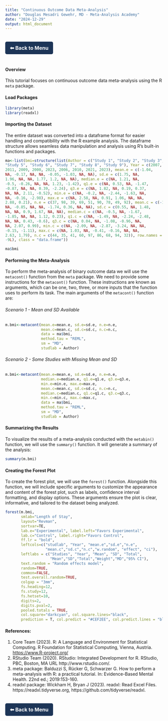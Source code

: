 ```yaml
---
title: "Continuous Outcome Data Meta-Analysis"
author: "Douglas Mesadri Gewehr, MD - Meta-Analysis Academy"
date: "2024-12-29"
output: html_document
---
```


<a href="https://gewehrdm.github.io" style="
    display: inline-block;
    padding: 10px 15px;
    margin: 20px 0;
    background-color: #1D3557; /* Azul escuro */
    color: white; /* Texto branco */
    text-decoration: none;
    border-radius: 5px;
    font-size: 16px;
    font-weight: bold;
    transition: background-color 0.3s ease, transform 0.2s ease;
    text-align: center;
"
    onmouseover="this.style.backgroundColor='#457B9D'; this.style.transform='scale(1.05)';"
    onmouseout="this.style.backgroundColor='#1D3557'; this.style.transform='scale(1)';"
    onmousedown="this.style.transform='scale(0.95)';"
    onmouseup="this.style.transform='scale(1.05)';">
    ⬅ Back to Menu
</a>

<h4>Overview</h4>

This tutorial focuses on continuous outcome data meta-analysis using the R `meta` package.

<h4>Load Packages</h4>

```r
library(meta)
library(readxl)
```

<h4>Importing the Dataset</h4>

The entire dataset was converted into a dataframe format for easier handling and compatibility with the R example analysis. The dataframe structure allows seamless data manipulation and analysis using R’s built-in functions and packages. 

```r
ma<-list(bmi=structure(list(Author = c("Study 1", "Study 2", "Study 3", "Study 4", 
"Study 5", "Study 6", "Study 7", "Study 8", "Study 9"), Year = c(2007, 
2011, 2009, 2000, 2023, 2006, 2010, 2021, 2023), mean.e = c(-1.04, 
NA, -0.17, NA, NA, -0.05, -1.03, NA, NA), sd.e = c(1.75, NA, 
1.96, NA, NA, 1.77, 1.2, NA, NA), median.e = c(NA, 1.21, NA, 
-0.5, -0.26, NA, NA, 1.23, -1.42), q1.e = c(NA, 0.53, NA, -1.47, 
-0.87, NA, NA, 0.39, -2.24), q3.e = c(NA, 1.82, NA, 0.19, 0.37, 
NA, NA, 2.11, -0.52), min.e = c(NA, -0.2, NA, -2.44, -1.63, NA, 
NA, -0.16, -2.98), max.e = c(NA, 2.58, NA, 0.91, 1.06, NA, NA, 
2.88, 0.21), n.e = c(37, 98, 39, 69, 51, 90, 78, 49, 92), mean.c = c(-1.2, 
NA, -0.85, NA, NA, -1.74, 0.36, NA, NA), sd.c = c(0.55, NA, 1.48, 
NA, NA, 0.9, 1.67, NA, NA), median.c = c(NA, -0.5, NA, -1.67, 
-1.85, NA, NA, 1.12, 0.23), q1.c = c(NA, -1.49, NA, -2.24, -2.48, 
NA, NA, 0.43, -0.6), q3.c = c(NA, 0.04, NA, -1.08, -0.96, NA, 
NA, 2.07, 0.99), min.c = c(NA, -2.09, NA, -2.87, -3.24, NA, NA, 
-0.15, -1.11), max.c = c(NA, 1.03, NA, -0.41, -0.16, NA, NA, 
2.63, 1.79), n.c = c(44, 35, 41, 60, 97, 86, 68, 94, 32)), row.names = c(NA, 
-9L), class = "data.frame"))
```

```r
ma$bmi
```

<h4>Performing the Meta-Analysis</h4>

To perform the meta-analysis of binary outcome data we will use the `metacont()` function from the `meta` package. We need to provide some instructions for the `metacont()` function. These instructions are known as arguments, which can be one, two, three, or more inputs that the function uses to perform its task. The main arguments of the `metacont()` function are:

<h6> Scenario 1 - Mean and SD Available</h6>
```r
m.bmi<-metacont(mean.e=mean.e, sd.e=sd.e, n.e=n.e,  
                mean.c=mean.c, sd.c=sd.c, n.c=n.c,
                data = ma$bmi,
                method.tau = "REML",
                sm = "MD",
                studlab = Author)
```

<h6> Scenario 2 - Some Studies with Missing Mean and SD</h6>
```r
m.bmi<-metacont(mean.e=mean.e, sd.e=sd.e, n.e=n.e,  
                median.e=median.e, q1.e=q1.e, q3.e=q3.e, 
                min.e=min.e, max.e=max.e,  
                mean.c=mean.c, sd.c=sd.c, n.c=n.c,
                median.c=median.c, q1.c=q1.c, q3.c=q3.c, 
                min.c=min.c, max.c=max.c,  
                data = ma$bmi,
                method.tau = "REML",
                sm = "MD",
                studlab = Author)
```

<h4>Summarizing the Results</h4>

To visualize the results of a meta-analysis conducted with the `metabin()` function, we will use the `summary()` function. It will generate a summary of the analysis:
```r
summary(m.bmi)
```

<h4>Creating the Forest Plot</h4>

To create the forest plot, we will use the `forest()` function. Alongside this function, we will include specific arguments to customize the appearance and content of the forest plot, such as labels, confidence interval formatting, and display options. These arguments ensure the plot is clear, informative, and tailored to the dataset being analyzed.
```r
forest(m.bmi,
       smlab="Length of Stay",
       layout="Revman",
       sortvar=TE, 
       lab.e="Experimental", label.left="Favors Experimental",
       lab.c="Control", label.right="Favors Control",
       ff.lr = "bold",
       leftcols=c("studlab", "Year", "mean.e","sd.e","n.e", 
                  "mean.c","sd.c","n.c","w.random", "effect", "ci"),
       leftlabs = c("Studies", "Year", "Mean", "SD", "Total",
                    "Mean","SD","Total","Weight","MD","95% CI"),
       text.random = "Random effects model",
       random=TRUE,
       common=FALSE,
       test.overall.random=TRUE,
       colgap = "3mm",
       fs.heading=12,
       fs.study=12,
       fs.hetset=10,
       digits=2,
       digits.pval=2,
       pooled.totals = TRUE,
       col.square="darkcyan", col.square.lines="black",
       prediction = T, col.predict = "#CEF2EE", col.predict.lines = "black", ff.predict=1)
```

<h4>References:</h4>

1. Core Team (2023). R: A Language and Environment for Statistical Computing. R Foundation for Statistical Computing, Vienna, Austria. <https://www.R-project.org/>
2. RStudio Team (2020). RStudio: Integrated Development for R. RStudio, PBC, Boston, MA URL http://www.rstudio.com/.
3. meta package: Balduzzi S, Rücker G, Schwarzer G. How to perform a meta-analysis with R: a practical tutorial. In: Evidence-Based Mental Health. 22nd ed.; 2019:153-160.
4. readxl package: Wickham H, Bryan J (2023). readxl: Read Excel Files. https://readxl.tidyverse.org, https://github.com/tidyverse/readxl.



<a href="https://gewehrdm.github.io" style="
    display: inline-block;
    padding: 10px 15px;
    margin: 20px 0;
    background-color: #1D3557; /* Azul escuro */
    color: white; /* Texto branco */
    text-decoration: none;
    border-radius: 5px;
    font-size: 16px;
    font-weight: bold;
    transition: background-color 0.3s ease, transform 0.2s ease;
    text-align: center;
"
    onmouseover="this.style.backgroundColor='#457B9D'; this.style.transform='scale(1.05)';"
    onmouseout="this.style.backgroundColor='#1D3557'; this.style.transform='scale(1)';"
    onmousedown="this.style.transform='scale(0.95)';"
    onmouseup="this.style.transform='scale(1.05)';">
    ⬅ Back to Menu
</a>